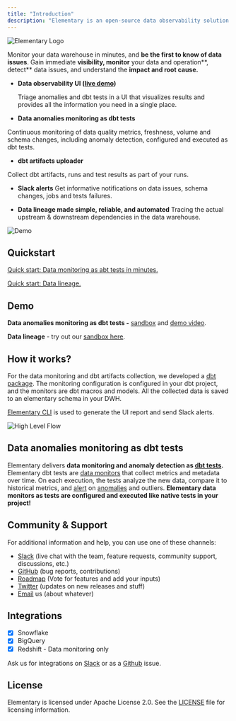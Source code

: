 ```yaml
---
title: "Introduction"
description: "Elementary is an open-source data observability solution for data & analytics engineers."
---
```


<Example>
  <div class="dark:bg-slate-200 rounded-md p-4">
    <img src="../img/Logo_V2.png" alt="Elementary Logo" />
  </div>
</Example>

Monitor your data warehouse in minutes, and **be the first to know of data issues**. Gain immediate
**visibility, monitor** your data and operation**, detect** data issues, and understand the **impact
and root cause.**

- **Data observability UI ([live demo](https://www.elementary-data.com/data-observability-demo))**

  Triage anomalies and dbt tests in a UI that visualizes results and provides all the information you need in a single place.

- **Data anomalies monitoring as dbt tests**

Continuous monitoring of data quality metrics, freshness, volume and schema changes, including anomaly detection, configured and executed as dbt tests.

- **dbt artifacts uploader**

Collect dbt artifacts, runs and test results as part of your runs.

- **Slack alerts**
  Get informative notifications on data issues, schema changes, jobs and tests failures.

- **Data lineage made simple, reliable, and automated**
  Tracing the actual upstream & downstream dependencies in the data warehouse.

<img src="../img/Demo-2-screens.gif" alt="Demo" />

## Quickstart

[Quick start: Data monitoring as abt tests in minutes.](/quickstart-data-monitoring)

[Quick start: Data lineage.](/quickstart-data-lineage)

## Demo

**Data anomalies monitoring as dbt tests -** [sandbox](https://www.elementary-data.com/data-observability-demo) and [demo video](https://www.elementary-data.com/demo).

**Data lineage** - try out our [sandbox here](https://www.elementary-data.com/live-demo).

## How it works?

For the data monitoring and dbt artifacts collection, we developed a [dbt package](/quickstart-data-monitoring#install-the-dbt-package).
The monitoring configuration is configured in your dbt project, and the monitors are dbt macros and models. All the collected data is saved to an elementary schema in your DWH.

[Elementary CLI](../learn/cli-install#install-and-configure) is used to generate the UI report and send Slack alerts.

<img src="../img/High-level-flow.png" alt="High Level Flow" />

## Data anomalies monitoring as dbt tests

Elementary delivers **data monitoring and anomaly detection as [dbt tests](https://docs.getdbt.com/docs/building-a-dbt-project/tests).**
Elementary dbt tests are [data monitors](../data-monitoring/data-anomaly-detection#tests-and-monitors-types) that collect metrics and metadata over time.
On each execution, the tests analyze the new data, compare it to historical metrics, and [alert](../integrations/slack) on [anomalies](../data-monitoring/data-anomaly-detection#anomaly-detection) and outliers.
**Elementary data monitors as tests are configured and executed like native tests in your project!**

## Community & Support

For additional information and help, you can use one of these channels:

- [Slack](https://join.slack.com/t/elementary-community/shared_invite/zt-uehfrq2f-zXeVTtXrjYRbdE_V6xq4Rg) (live chat with the team, feature requests, community support, discussions, etc.)
- [GitHub](https://github.com/elementary-data/elementary-lineage/issues) (bug reports, contributions)
- [Roadmap](https://github.com/elementary-data/elementary-lineage/projects/1) (Vote for features and add your inputs)
- [Twitter](https://twitter.com/ElementaryData) (updates on new releases and stuff)
- [Email](mailto:team@elementary-data.com) us (about whatever)

## Integrations

- [x] Snowflake
- [x] BigQuery
- [x] Redshift - Data monitoring only

Ask us for integrations on [Slack](https://join.slack.com/t/elementary-community/shared_invite/zt-uehfrq2f-zXeVTtXrjYRbdE_V6xq4Rg) or as a [Github](https://github.com/elementary-data/elementary-lineage) issue.

## License

Elementary is licensed under Apache License 2.0. See the [LICENSE](https://github.com/elementary-data/elementary-lineage/blob/master/LICENSE) file for licensing information.
